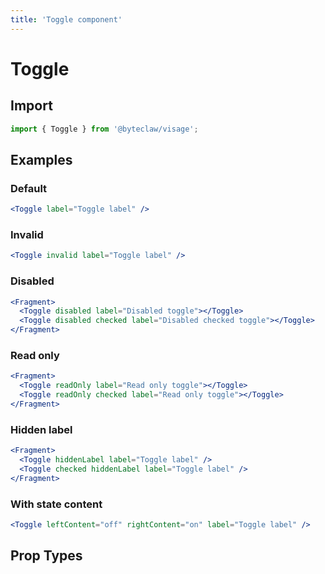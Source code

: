 ```yaml
---
title: 'Toggle component'
---
```


# Toggle

## Import

```js transpile=false
import { Toggle } from '@byteclaw/visage';
```

## Examples

### Default

```jsx live=true
<Toggle label="Toggle label" />
```

### Invalid

```jsx live=true
<Toggle invalid label="Toggle label" />
```

### Disabled

```jsx live=true
<Fragment>
  <Toggle disabled label="Disabled toggle"></Toggle>
  <Toggle disabled checked label="Disabled checked toggle"></Toggle>
</Fragment>
```

### Read only

```jsx live=true
<Fragment>
  <Toggle readOnly label="Read only toggle"></Toggle>
  <Toggle readOnly checked label="Read only toggle"></Toggle>
</Fragment>
```

### Hidden label

```jsx live=true
<Fragment>
  <Toggle hiddenLabel label="Toggle label" />
  <Toggle checked hiddenLabel label="Toggle label" />
</Fragment>
```

### With state content

```jsx live=true
<Toggle leftContent="off" rightContent="on" label="Toggle label" />
```

## Prop Types

<PropTypes component="Toggle" />
